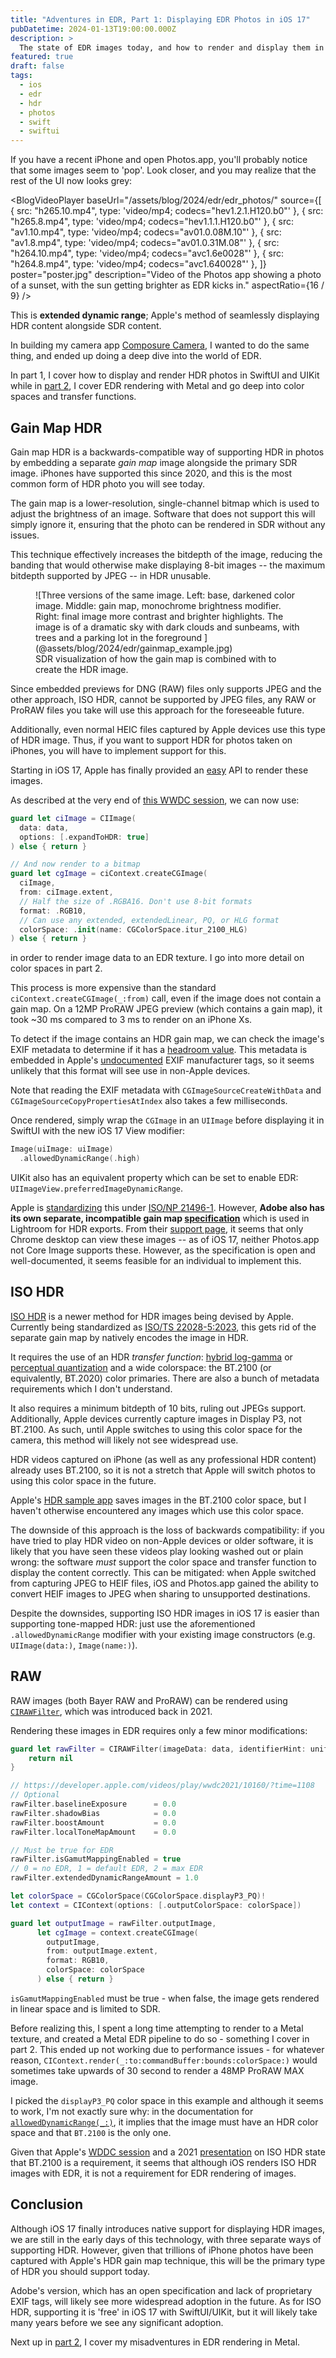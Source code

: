 ```yaml
---
title: "Adventures in EDR, Part 1: Displaying EDR Photos in iOS 17"
pubDatetime: 2024-01-13T19:00:00.000Z
description: >
  The state of EDR images today, and how to render and display them in iOS 17 with SwiftUI.
featured: true
draft: false
tags:
  - ios
  - edr
  - hdr
  - photos
  - swift
  - swiftui
---
```



If you have a recent iPhone and open Photos.app, you'll probably notice that
some images seem to 'pop'.
Look closer, and you may realize that the rest of the UI now looks grey:

<BlogVideoPlayer
  baseUrl="/assets/blog/2024/edr/edr_photos/"
  source={[
    { src: "h265.10.mp4", type: 'video/mp4; codecs="hev1.2.1.H120.b0"' },
    { src:  "h265.8.mp4", type: 'video/mp4; codecs="hev1.1.1.H120.b0"' },
    { src:  "av1.10.mp4", type: 'video/mp4; codecs="av01.0.08M.10"' },
    { src:   "av1.8.mp4", type: 'video/mp4; codecs="av01.0.31M.08"' },
    { src: "h264.10.mp4", type: 'video/mp4; codecs="avc1.6e0028"' },
    { src:  "h264.8.mp4", type: 'video/mp4; codecs="avc1.640028"' },
  ]}
  poster="poster.jpg"
  description="Video of the Photos app showing a photo of a sunset, with the sun getting brighter as EDR kicks in."
  aspectRatio={16 / 9}
/>

This is **extended dynamic range**; Apple's method of seamlessly displaying HDR
content alongside SDR content.

In building my camera app [Composure Camera](https://composure.rioogino.com/),
I wanted to do the same thing, and ended up doing a deep dive into the world of EDR.

In part 1, I cover how to display and render HDR photos in SwiftUI and UIKit
while in [part 2](/posts/2024/edr_2_metal), I cover EDR rendering with Metal
and go deep into color spaces and transfer functions.

## Gain Map HDR

Gain map HDR is a backwards-compatible way of supporting HDR in photos by
embedding a separate *gain map* image alongside the primary SDR image. iPhones have
supported this since 2020, and this is the most common form of HDR photo you will
see today.

The gain map is a lower-resolution, single-channel bitmap which is used to adjust
the brightness of an image. Software that does not support this will simply ignore
it, ensuring that the photo can be rendered in SDR without any issues.

This technique effectively increases the bitdepth of the image, reducing
the banding that would otherwise make displaying 8-bit images -- the maximum
bitdepth supported by JPEG -- in HDR unusable.

<figure>
  ![Three versions of the same image. Left: base, darkened color image.
  Middle: gain map, monochrome brightness modifier. Right: final image more
  contrast and brighter highlights. The image is of a dramatic sky with dark
  clouds and sunbeams, with trees and a parking lot in the foreground
  ](@assets/blog/2024/edr/gainmap_example.jpg)
  <figcaption>
    SDR visualization of how the gain map is combined with to create the HDR image.
  </figcaption>
</figure>

Since embedded previews for DNG (RAW) files only supports JPEG and the other
approach, ISO HDR, cannot be supported by JPEG files, any RAW or ProRAW files
you take will use this approach for the foreseeable future.

Additionally, even normal HEIC files captured by Apple devices use this type of
HDR image. Thus, if you want to support HDR for photos taken on iPhones, you
will have to implement support for this.

Starting in iOS 17, Apple has finally provided an
[easy](https://gist.github.com/kiding/fa4876ab4ddc797e3f18c71b3c2eeb3a)
API to render these images.

As described at the very end of [this WWDC session](https://developer.apple.com/videos/play/wwdc2023/10181/?time=1080),
we can now use:

```swift
guard let ciImage = CIImage(
  data: data,
  options: [.expandToHDR: true]
) else { return }

// And now render to a bitmap
guard let cgImage = ciContext.createCGImage(
  ciImage,
  from: ciImage.extent,
  // Half the size of .RGBA16. Don't use 8-bit formats
  format: .RGB10,
  // Can use any extended, extendedLinear, PQ, or HLG format
  colorSpace: .init(name: CGColorSpace.itur_2100_HLG)
) else { return }
```

in order to render image data to an EDR texture. I go into more detail on color
spaces in part 2.

This process is more expensive than the standard `ciContext.createCGImage(_:from)`
call, even if the image does not contain a gain map. On a 12MP ProRAW JPEG preview
(which contains a gain map), it took ~30 ms compared to 3 ms to render on an
iPhone Xs.

To detect if the image contains an HDR gain map, we can check the image's
EXIF metadata to determine if it has a
[headroom value](https://developer.apple.com/documentation/appkit/images_and_pdf/applying_apple_hdr_effect_to_your_photos).
This metadata is embedded in Apple's [undocumented](https://github.com/anteo/edit-hdr-gamma)
EXIF manufacturer tags, so it seems unlikely that this format will see use in
non-Apple devices.

Note that reading the EXIF metadata with `CGImageSourceCreateWithData` and
`CGImageSourceCopyPropertiesAtIndex` also takes a few milliseconds.

Once rendered, simply wrap the `CGImage` in an `UIImage` before displaying it
in SwiftUI with the new iOS 17 View modifier:

```swift
Image(uiImage: uiImage)
  .allowedDynamicRange(.high)
```

UIKit also has an equivalent property which can be set to enable EDR:
`UIImageView.preferredImageDynamicRange`.

Apple is [standardizing](https://developer.apple.com/documentation/appkit/images_and_pdf/applying_apple_hdr_effect_to_your_photos)
this under [ISO/NP 21496-1](https://www.iso.org/standard/86775.html).
However, **Adobe also has its own separate, incompatible gain map
[specification](https://helpx.adobe.com/nz/camera-raw/using/gain-map.html)**
which is used in Lightroom for HDR exports.
From their [support page](https://helpx.adobe.com/nz/lightroom-cc/using/hdr-ios.html),
it seems that only Chrome desktop can view these images -- as of iOS 17, neither
Photos.app not Core Image supports these.
However, as the specification is open and well-documented, it seems feasible
for an individual to implement this.

## ISO HDR

[ISO HDR](https://developer.apple.com/videos/play/wwdc2023/10181/)
is a newer method for HDR images being devised by Apple. Currently being
standardized as [ISO/TS 22028-5:2023](https://www.iso.org/standard/86775.html),
this gets rid of the separate gain map by natively encodes the image in HDR.

It requires the use of an HDR *transfer function*:
[hybrid log-gamma](https://en.wikipedia.org/wiki/Hybrid_log%E2%80%93gamma) or
[perceptual quantization](https://en.wikipedia.org/wiki/Perceptual_quantizer)
and a wide colorspace: the BT.2100 (or equivalently, BT.2020) color primaries.
There are also a bunch of metadata requirements which I don't understand.

It also requires a minimum bitdepth of 10 bits, ruling out JPEGs support.
Additionally, Apple devices currently capture images in Display P3, not BT.2100.
As such, until Apple switches to using this color space for the camera, this
method will likely not see widespread use.

HDR videos captured on iPhone (as well as any professional HDR content) already
uses BT.2100, so it is not a stretch that Apple will switch photos to using this
color space in the future.

Apple's [HDR sample app](https://developer.apple.com/documentation/uikit/images_and_pdf/supporting_hdr_images_in_your_app)
saves images in the BT.2100 color space, but I haven't otherwise encountered
any images which use this color space.

The downside of this approach is the loss of backwards compatibility: if you have
tried to play HDR video on non-Apple devices or older software, it is likely that
you have seen these videos play looking washed out or plain wrong: the software
*must* support the color space and transfer function to display the content
correctly. This can be mitigated: when Apple switched from capturing JPEG to HEIF
files, iOS and Photos.app gained the ability to convert HEIF images to JPEG
when sharing to unsupported destinations.

Despite the downsides, supporting ISO HDR images in iOS 17 is easier than
supporting tone-mapped HDR: just use the aforementioned `.allowedDynamicRange`
modifier with your existing image constructors (e.g. `UIImage(data:)`, `Image(name:)`).

## RAW

RAW images (both Bayer RAW and ProRAW) can be rendered using
[`CIRAWFilter`](https://developer.apple.com/videos/play/wwdc2021/10160/?time=1108),
which was introduced back in 2021.

Rendering these images in EDR requires only a few minor modifications:

```swift
guard let rawFilter = CIRAWFilter(imageData: data, identifierHint: uniformTypeIdentifier) else {
    return nil
}

// https://developer.apple.com/videos/play/wwdc2021/10160/?time=1108
// Optional
rawFilter.baselineExposure      = 0.0
rawFilter.shadowBias            = 0.0
rawFilter.boostAmount           = 0.0
rawFilter.localToneMapAmount    = 0.0

// Must be true for EDR
rawFilter.isGamutMappingEnabled = true
// 0 = no EDR, 1 = default EDR, 2 = max EDR
rawFilter.extendedDynamicRangeAmount = 1.0

let colorSpace = CGColorSpace(CGColorSpace.displayP3_PQ)!
let context = CIContext(options: [.outputColorSpace: colorSpace])

guard let outputImage = rawFilter.outputImage,
      let cgImage = context.createCGImage(
        outputImage,
        from: outputImage.extent,
        format: RGB10,
        colorSpace: colorSpace
      ) else { return }
```

`isGamutMappingEnabled` must be true - when false, the image gets rendered in
linear space and is limited to SDR.

Before realizing this, I spent a long time attempting to render to a Metal texture,
and created a Metal EDR pipeline to do so - something I cover in part 2.
This ended up not working due to performance issues - for whatever reason,
`CIContext.render(_:to:commandBuffer:bounds:colorSpace:)` would sometimes take
upwards of 30 second to render a 48MP ProRAW MAX image.

I picked the `displayP3_PQ` color space in this example and although it seems to work,
I'm not exactly sure why: in the documentation for
[`allowedDynamicRange(_:)`](https://developer.apple.com/documentation/swiftui/image/alloweddynamicrange(_:)),
it implies that the image must have an HDR color space and that `BT.2100` is
the only one.

Given that Apple's [WDDC session](https://developer.apple.com/videos/play/wwdc2023/10181/)
and a 2021 [presentation](https://www.color.org/hdr/07-Nicolas_Bonnier.pdf) on
ISO HDR state that BT.2100 is a requirement, it seems that although iOS renders
ISO HDR images with EDR, it is not a requirement for EDR rendering of images.

## Conclusion

Although iOS 17 finally introduces native support for displaying HDR images,
we are still in the early days of this technology, with three separate ways of
supporting HDR. However, given that trillions of iPhone photos have been captured
with Apple's HDR gain map technique, this will be the primary type of HDR you should
support today.

Adobe's version, which has an open specification and lack of proprietary EXIF tags,
will likely see more widespread adoption in the future. As for ISO HDR,
supporting it is 'free' in iOS 17 with SwiftUI/UIKit, but it will likely take
many years before we see any significant adoption.

Next up in [part 2](/posts/2024/edr_2_metal), I cover my misadventures in EDR rendering in Metal.
